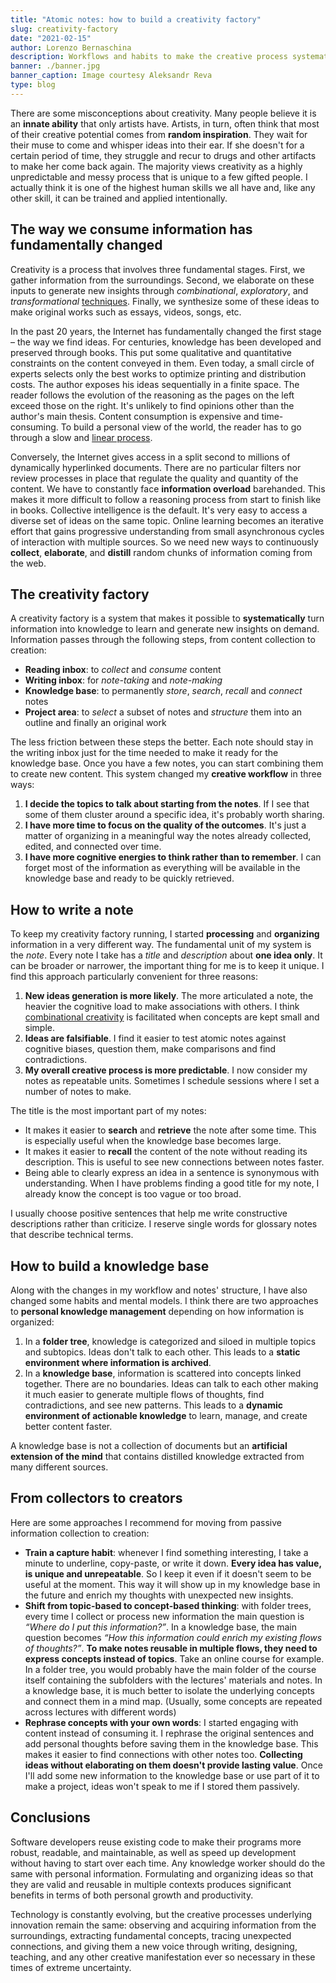```yaml
---
title: "Atomic notes: how to build a creativity factory"
slug: creativity-factory
date: "2021-02-15"
author: Lorenzo Bernaschina
description: Workflows and habits to make the creative process systematic and predictable.
banner: ./banner.jpg
banner_caption: Image courtesy Aleksandr Reva
type: blog
---
```

There are some misconceptions about creativity. Many people believe it is an **innate ability** that only artists have. Artists, in turn, often think that most of their creative potential comes from **random inspiration**. They wait for their muse to come and whisper ideas into their ear. If she doesn't for a certain period of time, they struggle and recur to drugs and other artifacts to make her come back again. The majority views creativity as a highly unpredictable and messy process that is unique to a few gifted people. I actually think it is one of the highest human skills we all have and, like any other skill, it can be trained and applied intentionally.

## The way we consume information has fundamentally changed
Creativity is a process that involves three fundamental stages. First, we gather information from the surroundings. Second, we elaborate on these inputs to generate new insights through *combinational*, *exploratory*, and *transformational* [techniques](https://www.inc.com/yoram-solomon/4-science-backed-types-of-creativity-you-should-use-for-your-next-big-idea.html). Finally, we synthesize some of these ideas to make original works such as essays, videos, songs, etc.

In the past 20 years, the Internet has fundamentally changed the first stage – the way we find ideas. For centuries, knowledge has been developed and preserved through books. This put some qualitative and quantitative constraints on the content conveyed in them. Even today, a small circle of experts selects only the best works to optimize printing and distribution costs. The author exposes his ideas sequentially in a finite space. The reader follows the evolution of the reasoning as the pages on the left exceed those on the right. It's unlikely to find opinions other than the author's main thesis. Content consumption is expensive and time-consuming. To build a personal view of the world, the reader has to go through a slow and [linear process](/article/how-to-read-a-book).

Conversely, the Internet gives access in a split second to millions of dynamically hyperlinked documents. There are no particular filters nor review processes in place that regulate the quality and quantity of the content. We have to constantly face **information overload** barehanded. This makes it more difficult to follow a reasoning process from start to finish like in books. Collective intelligence is the default. It's very easy to access a diverse set of ideas on the same topic. Online learning becomes an iterative effort that gains progressive understanding from small asynchronous cycles of interaction with multiple sources. So we need new ways to continuously **collect**, **elaborate**, and **distill** random chunks of information coming from the web.

## The creativity factory
A creativity factory is a system that makes it possible to **systematically** turn information into knowledge to learn and generate new insights on demand. Information passes through the following steps, from content collection to creation:
- **Reading inbox**: to *collect* and *consume* content
- **Writing inbox**: for *note-taking* and *note-making*
- **Knowledge base**: to permanently *store*, *search*, *recall* and *connect* notes
- **Project area**: to *select* a subset of notes and *structure* them into an outline and finally an original work

The less friction between these steps the better. Each note should stay in the writing inbox just for the time needed to make it ready for the knowledge base. Once you have a few notes, you can start combining them to create new content. This system changed my **creative workflow** in three ways:
1. **I decide the topics to talk about starting from the notes**. If I see that some of them cluster around a specific idea, it's probably worth sharing. 
2. **I have more time to focus on the quality of the outcomes**. It's just a matter of organizing in a meaningful way the notes already collected, edited, and connected over time.
3. **I have more cognitive energies to think rather than to remember**. I can forget most of the information as everything will be available in the knowledge base and ready to be quickly retrieved.

## How to write a note
To keep my creativity factory running, I started **processing** and **organizing** information in a very different way. The fundamental unit of my system is the *note*. Every note I take has a *title* and *description* about **one idea only**. It can be broader or narrower, the important thing for me is to keep it unique. I find this approach particularly convenient for three reasons:
1. **New ideas generation is more likely**. The more articulated a note, the heavier the cognitive load to make associations with others. I think [combinational creativity](https://www.brainpickings.org/2011/08/01/networked-knowledge-combinatorial-creativity/) is facilitated when concepts are kept small and simple.
2. **Ideas are falsifiable**. I find it easier to test atomic notes against cognitive biases, question them, make comparisons and find contradictions.
3. **My overall creative process is more predictable**. I now consider my notes as repeatable units. Sometimes I schedule sessions where I set a number of notes to make.

The title is the most important part of my notes: 
- It makes it easier to **search** and **retrieve** the note after some time. This is especially useful when the knowledge base becomes large.
- It makes it easier to **recall** the content of the note without reading its description. This is useful to see new connections between notes faster.
- Being able to clearly express an idea in a sentence is synonymous with understanding. When I have problems finding a good title for my note, I already know the concept is too vague or too broad. 

I usually choose positive sentences that help me write constructive descriptions rather than criticize. I reserve single words for glossary notes that describe technical terms.

## How to build a knowledge base
Along with the changes in my workflow and notes' structure, I have also changed some habits and mental models. I think there are two approaches to **personal knowledge management** depending on how information is organized:
1. In a **folder tree**, knowledge is categorized and siloed in multiple topics and subtopics. Ideas don't talk to each other. This leads to a **static environment where information is archived**.
2. In a **knowledge base**, information is scattered into concepts linked together. There are no boundaries. Ideas can talk to each other making it much easier to generate multiple flows of thoughts, find contradictions, and see new patterns. This leads to a **dynamic environment of actionable knowledge** to learn, manage, and create better content faster.

A knowledge base is not a collection of documents but an **artificial extension of the mind** that contains distilled knowledge extracted from many different sources.

## From collectors to creators
Here are some approaches I recommend for moving from passive information collection to creation:
- **Train a capture habit**: whenever I find something interesting, I take a minute to underline, copy-paste, or write it down. **Every idea has value, is unique and unrepeatable**. So I keep it even if it doesn't seem to be useful at the moment. This way it will show up in my knowledge base in the future and enrich my thoughts with unexpected new insights.
- **Shift from topic-based to concept-based thinking**: with folder trees, every time I collect or process new information the main question is *“Where do I put this information?”*. In a knowledge base, the main question becomes *“How this information could enrich my existing flows of thoughts?”*. **To make notes reusable in multiple flows, they need to express concepts instead of topics**. Take an online course for example. In a folder tree, you would probably have the main folder of the course itself containing the subfolders with the lectures' materials and notes. In a knowledge base, it is much better to isolate the underlying concepts and connect them in a mind map. (Usually, some concepts are repeated across lectures with different words)
- **Rephrase concepts with your own words**: I started engaging with content instead of consuming it. I rephrase the original sentences and add personal thoughts before saving them in the knowledge base. This makes it easier to find connections with other notes too. **Collecting ideas without elaborating on them doesn't provide lasting value**. Once I'll add some new information to the knowledge base or use part of it to make a project, ideas won't speak to me if I stored them passively.

## Conclusions
Software developers reuse existing code to make their programs more robust, readable, and maintainable, as well as speed up development without having to start over each time. Any knowledge worker should do the same with personal information. Formulating and organizing ideas so that they are valid and reusable in multiple contexts produces significant benefits in terms of both personal growth and productivity.

Technology is constantly evolving, but the creative processes underlying innovation remain the same: observing and acquiring information from the surroundings, extracting fundamental concepts, tracing unexpected connections, and giving them a new voice through writing, designing, teaching, and any other creative manifestation ever so necessary in these times of extreme uncertainty.